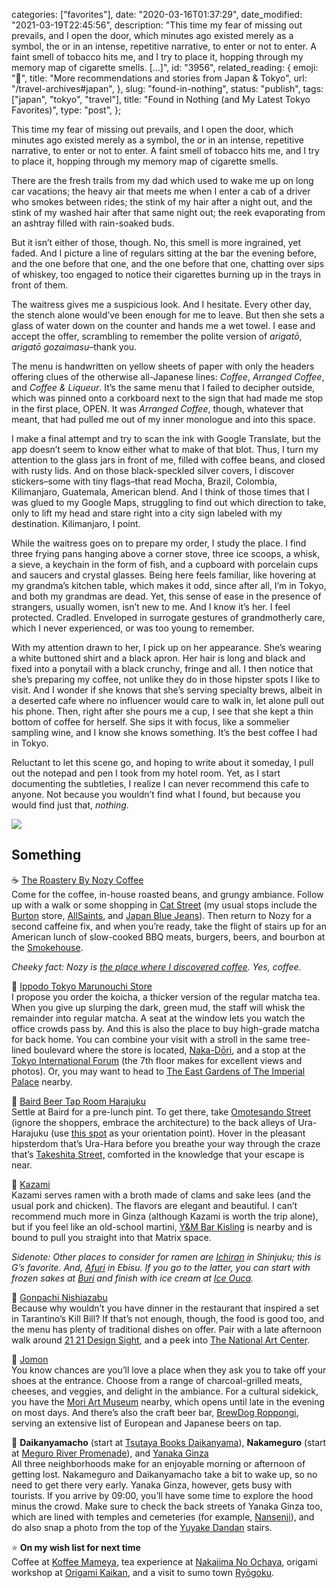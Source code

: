 
  categories: ["favorites"],
  date: "2020-03-16T01:37:29",
  date_modified: "2021-03-19T22:45:56",
  description:
    "This time my fear of missing out prevails, and I open the door, which minutes ago existed merely as a symbol, the or in an intense, repetitive narrative, to enter or not to enter. A faint smell of tobacco hits me, and I try to place it, hopping through my memory map of cigarette smells. […]",
  id: "3956",
  related_reading: {
    emoji: "🗾",
    title: "More recommendations and stories from Japan & Tokyo",
    url: "/travel-archives#japan",
  },
  slug: "found-in-nothing",
  status: "publish",
  tags: ["japan", "tokyo", "travel"],
  title: "Found in Nothing (and My Latest Tokyo Favorites)",
  type: "post",
};


This time my fear of missing out prevails, and I open the door, which minutes ago existed merely as a symbol, the _or_ in an intense, repetitive narrative, to enter or not to enter. A faint smell of tobacco hits me, and I try to place it, hopping through my memory map of cigarette smells.

There are the fresh trails from my dad which used to wake me up on long car vacations; the heavy air that meets me when I enter a cab of a driver who smokes between rides; the stink of my hair after a night out, and the stink of my washed hair after that same night out; the reek evaporating from an ashtray filled with rain-soaked buds.

But it isn’t either of those, though. No, this smell is more ingrained, yet faded. And I picture a line of regulars sitting at the bar the evening before, and the one before that one, and the one before that one, chatting over sips of whiskey, too engaged to notice their cigarettes burning up in the trays in front of them.

The waitress gives me a suspicious look. And I hesitate. Every other day, the stench alone would’ve been enough for me to leave. But then she sets a glass of water down on the counter and hands me a wet towel. I ease and accept the offer, scrambling to remember the polite version of _arigatō_, _arigatō gozaimasu_–thank you.

The menu is handwritten on yellow sheets of paper with only the headers offering clues of the otherwise all-Japanese lines: _Coffee_, _Arranged Coffee_, and _Coffee & Liqueur_. It’s the same menu that I failed to decipher outside, which was pinned onto a corkboard next to the sign that had made me stop in the first place, OPEN. It was _Arranged Coffee_, though, whatever that meant, that had pulled me out of my inner monologue and into this space.

I make a final attempt and try to scan the ink with Google Translate, but the app doesn’t seem to know either what to make of that blot. Thus, I turn my attention to the glass jars in front of me, filled with coffee beans, and closed with rusty lids. And on those black-speckled silver covers, I discover stickers–some with tiny flags–that read Mocha, Brazil, Colombia, Kilimanjaro, Guatemala, American blend. And I think of those times that I was glued to my Google Maps, struggling to find out which direction to take, only to lift my head and stare right into a city sign labeled with my destination. Kilimanjaro, I point.

While the waitress goes on to prepare my order, I study the place. I find three frying pans hanging above a corner stove, three ice scoops, a whisk, a sieve, a keychain in the form of fish, and a cupboard with porcelain cups and saucers and crystal glasses. Being here feels familiar, like hovering at my grandma’s kitchen table, which makes it odd, since after all, I’m in Tokyo, and both my grandmas are dead. Yet, this sense of ease in the presence of strangers, usually women, isn’t new to me. And I know it’s her. I feel protected. Cradled. Enveloped in surrogate gestures of grandmotherly care, which I never experienced, or was too young to remember.

With my attention drawn to her, I pick up on her appearance. She’s wearing a white buttoned shirt and a black apron. Her hair is long and black and fixed into a ponytail with a black crunchy, fringe and all. I then notice that she’s preparing my coffee, not unlike they do in those hipster spots I like to visit. And I wonder if she knows that she’s serving specialty brews, albeit in a deserted cafe where no influencer would care to walk in, let alone pull out his phone. Then, right after she pours me a cup, I see that she kept a thin bottom of coffee for herself. She sips it with focus, like a sommelier sampling wine, and I know she knows something. It’s the best coffee I had in Tokyo.

Reluctant to let this scene go, and hoping to write about it someday, I pull out the notepad and pen I took from my hotel room. Yet, as I start documenting the subtleties, I realize I can never recommend this cafe to anyone. Not because you wouldn’t find what I found, but because you would find just that, _nothing_.

![](/pages/posts/found-in-nothing/yanaka_ginza.jpg)

## Something

☕️ [The Roastery By Nozy Coffee](https://goo.gl/maps/8Aj5pkCggJY5g5K98)\
Come for the coffee, in-house roasted beans, and grungy ambiance. Follow up with a walk or some shopping in [Cat Street](https://goo.gl/maps/3ohzbmyhfCaiVPXa7) (my usual stops include the [Burton](https://goo.gl/maps/KFxvTvtxZ9EriN3T9) store, [AllSaints](https://goo.gl/maps/eXJQLHLJprEKbRLdA), and [Japan Blue Jeans](https://goo.gl/maps/ijyXNovcGSdc6fow9)). Then return to Nozy for a second caffeine fix, and when you’re ready, take the flight of stairs up for an American lunch of slow-cooked BBQ meats, burgers, beers, and bourbon at the [Smokehouse](https://goo.gl/maps/B9gbuoZceQEXh1Jv9).

_Cheeky fact: Nozy is [the place where I discovered coffee](/posts/favorite-things-2018#the-unexpected-discovery). Yes, coffee._

🍵 [Ippodo Tokyo Marunouchi Store](https://goo.gl/maps/BYPrdGRsRSvVHDaJ8)\
I propose you order the koicha, a thicker version of the regular matcha tea. When you give up slurping the dark, green mud, the staff will whisk the remainder into regular matcha. A seat at the window lets you watch the office crowds pass by. And this is also the place to buy high-grade matcha for back home. You can combine your visit with a stroll in the same tree-lined boulevard where the store is located, [Naka-Dōri](https://goo.gl/maps/XxPWFbKfGRAERkPF9), and a stop at the [Tokyo International Forum](https://goo.gl/maps/KjaveHtm85DnFo8E8) (the 7th floor makes for excellent views and photos). Or, you may want to head to [The East Gardens of The Imperial Palace](https://goo.gl/maps/qAszPSNEgpekc5oU8) nearby.

🍺 [Baird Beer Tap Room Harajuku](https://goo.gl/maps/5EDvuXkEjhVNb9R18)\
Settle at Baird for a pre-lunch pint. To get there, take [Omotesando Street](https://goo.gl/maps/siVcNHjsukPvqNCH8) (ignore the shoppers, embrace the architecture) to the back alleys of Ura-Harajuku (use [this spot](https://goo.gl/maps/tQjM8ZoVivwAuLKD8) as your orientation point). Hover in the pleasant hipsterdom that’s Ura-Hara before you breathe your way through the craze that’s [Takeshita Street,](https://goo.gl/maps/SMqxP5iuYGjfq7Y18) comforted in the knowledge that your escape is near.

🍜 [Kazami](https://goo.gl/maps/2QLx3N7GkprtgY3XA)\
Kazami serves ramen with a broth made of clams and sake lees (and the usual pork and chicken). The flavors are elegant and beautiful. I can’t recommend much more in Ginza (although Kazami is worth the trip alone), but if you feel like an old-school martini, [Y&M Bar Kisling](https://goo.gl/maps/f62RgWBRj6yJKyGCA) is nearby and is bound to pull you straight into that Matrix space.

_Sidenote: Other places to consider for ramen are [Ichiran](https://goo.gl/maps/8pxNVWtpGiKWVXe47) in Shinjuku; this is G’s favorite. And, [Afuri](https://goo.gl/maps/tsKZHQYvTCf7CuPy9) in Ebisu. If you go to the latter, you can start with frozen sakes at [Buri](https://g.page/buri-ebisu?share) and finish with ice cream at [Ice Ouca](https://goo.gl/maps/CJQK8nt1iBXekWJ7A)._

🥢 [Gonpachi Nishiazabu](https://goo.gl/maps/6YhqPaxdKZujEuDAA)\
Because why wouldn’t you have dinner in the restaurant that inspired a set in Tarantino’s Kill Bill? If that’s not enough, though, the food is good too, and the menu has plenty of traditional dishes on offer. Pair with a late afternoon walk around [21 21 Design Sight](https://goo.gl/maps/QuxinnmgWZt25wx78), and a peek into [The National Art Center](https://goo.gl/maps/9aDVvYkSh15QEF827).

🍤 [Jomon](https://goo.gl/maps/QhjB9hwBa6Qa7VAE8)\
You know chances are you’ll love a place when they ask you to take off your shoes at the entrance. Choose from a range of charcoal-grilled meats, cheeses, and veggies, and delight in the ambiance. For a cultural sidekick, you have the [Mori Art Museum](https://goo.gl/maps/CNU3neV44JGfbYVt6) nearby, which opens until late in the evening on most days. And there’s also the craft beer bar, [BrewDog Roppongi](https://goo.gl/maps/zFSfnT5iTQb2vPT76), serving an extensive list of European and Japanese beers on tap.

🗼 **Daikanyamacho** (start at [Tsutaya Books Daikanyama](https://goo.gl/maps/eFP52fDjgyUdNJZa6)), **Nakameguro** (start at [Meguro River Promenade](https://www.google.com/maps?cid=6217470048122371304)), and [Yanaka Ginza](https://goo.gl/maps/QUjnNztaxdA2rw6y6)\
All three neighborhoods make for an enjoyable morning or afternoon of getting lost. Nakameguro and Daikanyamacho take a bit to wake up, so no need to get there very early. Yanaka Ginza, however, gets busy with tourists. If you arrive by 09:00, you’ll have some time to explore the hood minus the crowd. Make sure to check the back streets of Yanaka Ginza too, which are lined with temples and cemeteries (for example, [Nansenji](https://goo.gl/maps/esighfPHoTiLRnaV9)), and do also snap a photo from the top of the [Yuyake Dandan](https://goo.gl/maps/5SCqdi31xhQ6ycCg7) stairs.

⭐️ **On my wish list for next time**\
Coffee at [Koffee Mameya](https://goo.gl/maps/xAxQWENXRt5uB7Qw7), tea experience at [Nakajima No Ochaya](https://goo.gl/maps/gaEPdmzjKPzLV5Xw7), origami workshop at [Origami Kaikan](https://goo.gl/maps/fb3dWNG48ZU8eiVf9), and a visit to sumo town [Ryōgoku](https://goo.gl/maps/4UXEZhBahCPmK8Z68).
